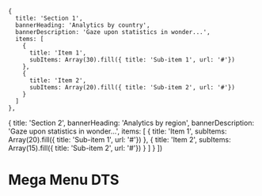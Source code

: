 
    {
      title: 'Section 1',
      bannerHeading: 'Analytics by country',
      bannerDescription: 'Gaze upon statistics in wonder...',
      items: [
        {
          title: 'Item 1',
          subItems: Array(30).fill({ title: 'Sub-item 1', url: '#'})
        },
        {
          title: 'Item 2',
          subItems: Array(20).fill({ title: 'Sub-item 2', url: '#'})
        }
      ]
    },
  {
      title: 'Section 2',
      bannerHeading: 'Analytics by region',
      bannerDescription: 'Gaze upon statistics in wonder...',
      items: [
        {
          title: 'Item 1',
          subItems: Array(20).fill({ title: 'Sub-item 1', url: '#'})
        },
        {
          title: 'Item 2',
          subItems: Array(15).fill({ title: 'Sub-item 2', url: '#'})
        }
      ]
    }
  ])

<Meta title="Components/MegaMenuDts/MegaMenuDts" argTypes={{}} />

# Mega Menu DTS

<MegaMenuDts delay={600} sections={sections()} />